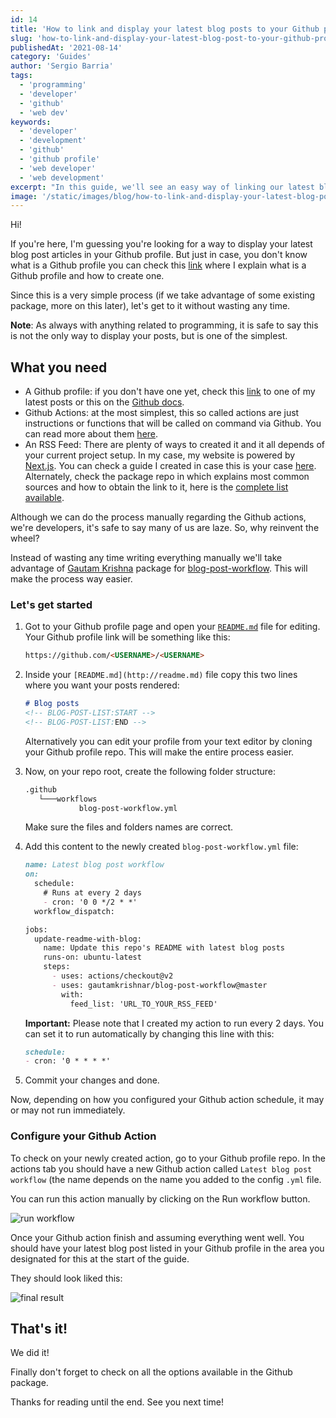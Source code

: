 ```yaml
---
id: 14
title: 'How to link and display your latest blog posts to your Github profile'
slug: 'how-to-link-and-display-your-latest-blog-post-to-your-github-profile'
publishedAt: '2021-08-14'
category: 'Guides'
author: 'Sergio Barria'
tags:
  - 'programming'
  - 'developer'
  - 'github'
  - 'web dev'
keywords:
  - 'developer'
  - 'development'
  - 'github'
  - 'github profile'
  - 'web developer'
  - 'web development'
excerpt: "In this guide, we'll see an easy way of linking our latest blog posts to our Github profile using a 3rd party package."
image: '/static/images/blog/how-to-link-and-display-your-latest-blog-post-to-your-github-profile/post-cover.png'
---
```


Hi!

If you're here, I'm guessing you're looking for a way to display your latest blog post articles in your Github profile. But just in case, you don't know what is a Github profile you can check this [link](https://www.sergiobarria.com/blog/how-to-create-and-edit-your-github-profile) where I explain what is a Github profile and how to create one.

Since this is a very simple process (if we take advantage of some existing package, more on this later), let's get to it without wasting any time.

**Note**: As always with anything related to programming, it is safe to say this is not the only way to display your posts, but is one of the simplest.

## What you need

- A Github profile:  if you don't have one yet, check this [link](https://www.sergiobarria.com/blog/how-to-create-and-edit-your-github-profile) to one of my latest posts or this on the [Github docs](https://docs.github.com/en/github/setting-up-and-managing-your-github-profile/customizing-your-profile/about-your-profile).
- Github Actions: at the most simplest, this so called actions are just instructions or functions that will be called on command via Github. You can read more about them [here](https://docs.github.com/en/actions/learn-github-actions/introduction-to-github-actions).
- An RSS Feed: There are plenty of ways to created it and it all depends of your current project setup. In my case, my website is powered by [Next.js](https://nextjs.org/). You can check a guide I created in case this is your case [here](https://www.sergiobarria.com/blog/how-to-add-rss-feed-to-next-js-site). Alternately, check the package repo in which explains most common sources and how to obtain the link to it, here is the [complete list available](https://github.com/gautamkrishnar/blog-post-workflow#popular-sources).

Although we can do the process manually regarding the Github actions, we're developers, it's safe to say many of us are laze. So, why reinvent  the wheel?

Instead of wasting any time writing everything manually we'll take advantage of [Gautam Krishna](https://github.com/gautamkrishnar/blog-post-workflow) package for [blog-post-workflow](https://github.com/gautamkrishnar/blog-post-workflow). This will make the process way easier.

### Let's get started

1. Got to your Github profile page and open your [`README.md`](http://readme.md) file for editing. Your Github profile link will be something like this:

    ```markdown
    https://github.com/<USERNAME>/<USERNAME>
    ```

2. Inside your `[README.md](http://readme.md)` file copy this two lines where you want your posts rendered: 

    ```markdown
    # Blog posts
    <!-- BLOG-POST-LIST:START -->
    <!-- BLOG-POST-LIST:END -->
    ```

    Alternatively you can edit your profile from your text editor by cloning your Github profile repo. This will make the entire process easier.

3. Now, on your repo root, create the following folder structure:

    ```markdown
    .github 
       └───workflows
                blog-post-workflow.yml
    ```

    Make sure the files and folders names are correct.

4. Add this content to the newly created `blog-post-workflow.yml` file:

    ```markdown
    name: Latest blog post workflow
    on:
      schedule:
        # Runs at every 2 days
        - cron: '0 0 */2 * *'
      workflow_dispatch:

    jobs:
      update-readme-with-blog:
        name: Update this repo's README with latest blog posts
        runs-on: ubuntu-latest
        steps:
          - uses: actions/checkout@v2
          - uses: gautamkrishnar/blog-post-workflow@master
            with:
              feed_list: 'URL_TO_YOUR_RSS_FEED'
    ```

    **Important:** Please note that I created my action to run every 2 days. You can set it to run automatically by changing this line with this:

    ```markdown
    schedule:
    - cron: '0 * * * *'
    ```

5. Commit your changes and done.

Now, depending on how you configured your Github action schedule, it may or may not run immediately. 

### Configure your Github Action

To check on your newly created action, go to your Github profile repo. In the actions tab you should have a new Github action called `Latest blog post workflow` (the name depends on the name you added to the config `.yml` file.

You can run this action manually by clicking on the Run workflow button.

<Image
  src="/static/images/blog/how-to-link-and-display-your-latest-blog-post-to-your-github-profile/run-workflow.png"
  width={385}
  height={183}
  alt='run workflow'
  priority
/>

Once your Github action finish and assuming everything went well. You should have your latest blog post listed in your Github profile in the area you designated for this at the start of the guide.

They should look liked this: 

<Image
  src="/static/images/blog/how-to-link-and-display-your-latest-blog-post-to-your-github-profile/final-result.png"
  width={555}
  height={204}
  alt='final result'
  priority
/>



## That's it!

We did it! 

Finally don't forget to check on all the options available in the Github package.

Thanks for reading until the end. See you next time!